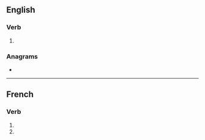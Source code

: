 {{also|codifiés}}
==English==

===Verb===
{{head|en|verb form}}

# {{en-third-person singular of|codify}}

===Anagrams===
* {{anagrams|en|a=cdefiios|cosified}}

----

==French==

===Verb===
{{head|fr|verb form}}

# {{inflection of|codifier||2|s|pres|indc|lang=fr}}
# {{inflection of|codifier||2|s|pres|subj|lang=fr}}